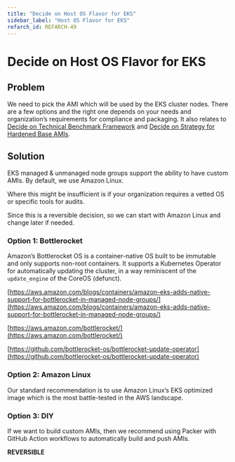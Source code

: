 ```yaml
---
title: "Decide on Host OS Flavor for EKS"
sidebar_label: "Host OS Flavor for EKS"
refarch_id: REFARCH-49
---
```


# Decide on Host OS Flavor for EKS

## Problem

We need to pick the AMI which will be used by the EKS cluster nodes. There are a few options and the right one depends
on your needs and organization’s requirements for compliance and packaging. It also relates to
[Decide on Technical Benchmark Framework](/layers/security-and-compliance/design-decisions/decide-on-technical-benchmark-framework)
and
[Decide on Strategy for Hardened Base AMIs](/layers/security-and-compliance/design-decisions/decide-on-strategy-for-hardened-base-amis).

## Solution

EKS managed & unmanaged node groups support the ability to have custom AMIs. By default, we use Amazon Linux.

Where this might be insufficient is if your organization requires a vetted OS or specific tools for audits.

Since this is a reversible decision, so we can start with Amazon Linux and change later if needed.

### Option 1: Bottlerocket

Amazon’s Bottlerocket OS is a container-native OS built to be immutable and only supports non-root containers. It
supports a Kubernetes Operator for automatically updating the cluster, in a way reminiscent of the `update_engine` of
the CoreOS (defunct).

[https://aws.amazon.com/blogs/containers/amazon-eks-adds-native-support-for-bottlerocket-in-managed-node-groups/](https://aws.amazon.com/blogs/containers/amazon-eks-adds-native-support-for-bottlerocket-in-managed-node-groups/)

[https://aws.amazon.com/bottlerocket/](https://aws.amazon.com/bottlerocket/)

[https://github.com/bottlerocket-os/bottlerocket-update-operator](https://github.com/bottlerocket-os/bottlerocket-update-operator)

### Option 2: Amazon Linux

Our standard recommendation is to use Amazon Linux’s EKS optimized image which is the most battle-tested in the AWS
landscape.

### Option 3: DIY

If we want to build custom AMIs, then we recommend using Packer with GitHub Action workflows to automatically build and
push AMIs.

**REVERSIBLE**
